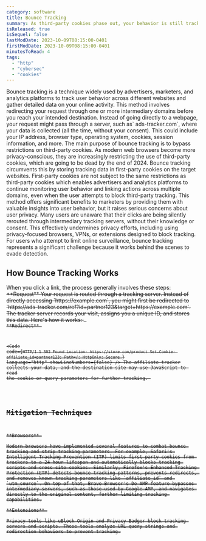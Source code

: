 ```yaml
---
category: software
title: Bounce Tracking
summary: As third-party cookies phase out, your behavior is still tracked
isReleased: true
isSequel: false
lastModDate: 2023-10-09T08:15:00-0401
firstModDate: 2023-10-09T08:15:00-0401
minutesToRead: 4
tags:
  - "http"
  - "cybersec"
  - "cookies"
---
```


<C>
  Bounce tracking is a technique widely used by advertisers, marketers, and
  analytics platforms to track user behavior across different websites and
  gather detailed data on your online activity. This method involves redirecting
  your request through one or more intermediary domains before you reach your
  intended destination. Instead of going directly to a webpage, your request
  might pass through a server, such as` ads-tracker.com`, where your data is
  collected (all the time, without your consent). This could include your IP
  address, browser type, operating system, cookies, session information, and
  more.
</C>

<C>
  The main purpose of bounce tracking is to bypass restrictions on third-party
  cookies. As modern web browsers become more privacy-conscious, they are
  increasingly restricting the use of third-party cookies, which are going to be
  dead by the end of 2024. Bounce tracking circumvents this by storing tracking
  data in first-party cookies on the target websites. First-party cookies are
  not subject to the same restrictions as third-party cookies which enables
  advertisers and analytics platforms to continue monitoring user behavior and
  linking actions across multiple domains, even when the user attempts to block
  third-party tracking.
</C>
<C>
  This method offers significant benefits to marketers by providing them with
  valuable insights into user behavior, but it raises serious concerns about
  user privacy. Many users are unaware that their clicks are being silently
  rerouted through intermediary tracking servers, without their knowledge or
  consent. This effectively undermines privacy efforts, including using
  privacy-focused browsers, VPNs, or extensions designed to block tracking. For
  users who attempt to limit online surveillance, bounce tracking represents a
  significant challenge because it works behind the scenes to evade detection.
</C>

<H2>
How Bounce Tracking Works
</H2>
<C>
When you click a link, the process generally involves these steps:
<S/>
**Request** 
<S/>
Your request is routed through a tracking server. Instead of directly accessing `https://example.com`, you might first be redirected to `https://ads-tracker.com/ref?id=partner123&target=https://example.com`. 
The tracker server records your visit, assigns you a unique ID, and stores this data. Here's how it works: 
<Code
  code={`GET /ref?id=partner123&target=https://example.com. HTTP/1.1
Host: affiliate-tracker.com
User-Agent: Mozilla/5.0 (Windows NT 10.0; Win64; x64)
Cookie: tracking_id=partner123
`}
  language="http"
  showLineNumbers={false}
/> 
**Redirect** 
<S/>

<Code
  code={`HTTP/1.1 302 Found
Location: https://store.com/product
Set-Cookie: affiliate_id=partner123; Path=/; HttpOnly; Secure
`}
  language="http"
  showLineNumbers={false}
/> 
The affiliate tracker collects your data, and the destination site may use JavaScript to read the cookie or query parameters for further tracking.
</C>
<H2>
Mitigation Techniques
</H2>
<C>
**Browsers** 
<S/>
Modern browsers have implemented several features to combat bounce tracking and strip tracking parameters. For example, Safari's <L href='https://clearcode.cc/blog/intelligent-tracking-prevention-faq/'>Intelligent Tracking Prevention (ITP)</L> limits first-party cookies from trackers to a 24-hour lifespan and automatically blocks tracking scripts and cross-site cookies. Similarly, Firefox's <L href='https://support.mozilla.org/en-US/kb/enhanced-tracking-protection-firefox-desktop'>Enhanced Tracking Protection (ETP)</L> detects bounce tracking patterns, prevents redirects, and removes known tracking parameters like `affiliate_id` and `utm_source`. On top of that, Brave Browser's <L href='https://brave.com/privacy-updates/18-de-amp/'>De-AMP</L> feature bypasses intermediary servers, such as those used by Google AMP, and navigates directly to the original content, further limiting tracking capabilities.
<S/>
**Extensions** 
<S/>
Privacy tools like <L href='https://pclosmag.com/html/Issues/201907/page06.html'>uBlock Origin</L> and <L href='https://privacybadger.org/'>Privacy Badger</L> block tracking servers and scripts. These tools analyze URL query strings and redirection behaviors to prevent tracking.
</C>
